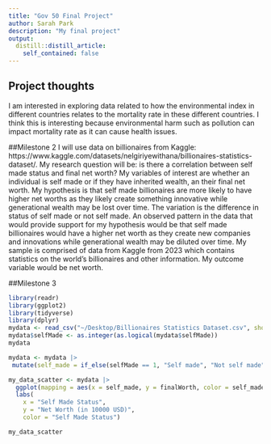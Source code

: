 ```yaml
---
title: "Gov 50 Final Project"
author: Sarah Park
description: "My final project"
output:
  distill::distill_article:
    self_contained: false
---
```




## Project thoughts

I am interested in exploring data related to how the environmental index in different countries relates to the mortality rate in these different countries. I think this is interesting because environmental harm such as pollution can impact mortality rate as it can cause health issues.

##Milestone 2
I will use data on billionaires from Kaggle: https://www.kaggle.com/datasets/nelgiriyewithana/billionaires-statistics-dataset/. My research question will be: is there a correlation between self made status and final net worth? My variables of interest are whether an individual is self made or if they have inherited wealth, an their final net worth. My hypothesis is that self made billionaires are more likely to have higher net worths as they likely create something innovative while generational wealth may be lost over time. The variation is the difference in status of self made or not self made. An observed pattern in the data that would provide support for my hypothesis would be that self made billionaires would have a higher net worth as they create new companies and innovations while generational wealth may be diluted over time. My sample is comprised of data from Kaggle from 2023 which contains statistics on the world's billionaires and other information. My outcome variable would be net worth.


##Milestone 3
```r
library(readr)
library(ggplot2)
library(tidyverse)
library(dplyr)
mydata <- read_csv("~/Desktop/Billionaires Statistics Dataset.csv", show_col_types = FALSE)
mydata$selfMade <- as.integer(as.logical(mydata$selfMade))
mydata
```


```r
mydata <- mydata |>
 mutate(self_made = if_else(selfMade == 1, "Self made", "Not self made")) 

my_data_scatter <- mydata |>
  ggplot(mapping = aes(x = self_made, y = finalWorth, color = self_made)) + geom_point() +
  labs(
    x = "Self Made Status",
    y = "Net Worth (in 10000 USD)",
    color = "Self Made Status")

my_data_scatter
```





